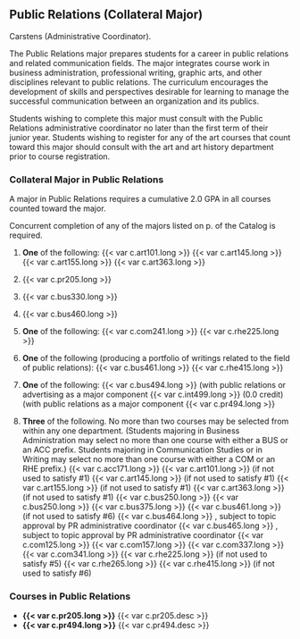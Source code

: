 ## Public Relations (Collateral Major)

Carstens (Administrative Coordinator).
 
The Public Relations major prepares students for a career in public relations and related communication fields. The major integrates course work in business administration, professional writing, graphic arts, and other disciplines relevant to public relations. The curriculum encourages the development of skills and perspectives desirable for learning to manage the successful communication between an organization and its publics. 

Students wishing to complete this major must consult with the Public Relations administrative coordinator no later than the first term of their junior year. Students wishing to register for any of the art courses that count toward this major should consult with the art and art history department prior to course registration. 

### Collateral Major in Public Relations

A major in Public Relations requires a cumulative 2.0 GPA in all courses counted toward the major.

Concurrent completion of any of the majors listed on p.  of the Catalog is required.  

1. **One** of the following:
	{{< var c.art101.long >}}
	{{< var c.art145.long >}}
	{{< var c.art155.long >}}
	{{< var c.art363.long >}}

2. {{< var c.pr205.long >}}
 
3. {{< var c.bus330.long >}} 

4. {{< var c.bus460.long >}} 

5. **One** of the following:
	{{< var c.com241.long >}}
	{{< var c.rhe225.long >}}

6. **One** of the following (producing a portfolio of writings related to the field of public relations):
	{{< var c.bus461.long >}}
	{{< var c.rhe415.long >}}

7. **One** of the following:
	{{< var c.bus494.long >}} (with public relations or advertising as a major component
	{{< var c.int499.long >}} (0.0 credit) (with public relations as a major component
	{{< var c.pr494.long >}} 

8. **Three** of the following. No more than two courses may be selected from within any one department. (Students majoring in Business Administration may select no more than one course with either a BUS or an ACC prefix. Students majoring in Communication Studies or in Writing may select no more than one course with either a COM or an RHE prefix.)
	{{< var c.acc171.long >}} 
	{{< var c.art101.long >}} (if not used to satisfy #1)
	{{< var c.art145.long >}} (if not used to satisfy #1)
	{{< var c.art155.long >}} (if not used to satisfy #1)
	{{< var c.art363.long >}} (if not used to satisfy #1)
	{{< var c.bus250.long >}} 
	{{< var c.bus250.long >}}
	{{< var c.bus375.long >}}
	{{< var c.bus461.long >}} (if not used to satisfy #6)
	{{< var c.bus464.long >}} , subject to topic approval by PR administrative coordinator
	{{< var c.bus465.long >}} , subject to topic approval by PR administrative coordinator
	{{< var c.com125.long >}}
	{{< var c.com157.long >}}
	{{< var c.com337.long >}}
	{{< var c.com341.long >}}
	{{< var c.rhe225.long >}} (if not used to satisfy #5)
	{{< var c.rhe265.long >}}
	{{< var c.rhe415.long >}} (if not used to satisfy #6)

### Courses in Public Relations 
- **{{< var c.pr205.long >}}**
  {{< var c.pr205.desc >}}  
- **{{< var c.pr494.long >}}**
  {{< var c.pr494.desc >}}




